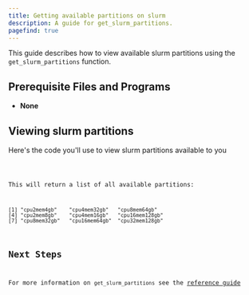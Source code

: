 ```yaml
---
title: Getting available partitions on slurm
description: A guide for get_slurm_partitions.
pagefind: true
---
```




This guide describes how to view available slurm partitions using the `get_slurm_partitions` function.

## Prerequisite Files and Programs

- **None**

## Viewing slurm partitions

Here's the code you'll use to view slurm partitions available to you


<Code title="view_partitions.R" lang="r" code={view_partitions}/>

This will return a list of all available partitions:
```
[1] "cpu2mem4gb"    "cpu4mem32gb"   "cpu8mem64gb"  
[4] "cpu2mem8gb"    "cpu4mem16gb"   "cpu16mem128gb"
[7] "cpu8mem32gb"   "cpu16mem64gb"  "cpu32mem128gb"
```

## Next Steps
For more information on `get_slurm_partitions` see the [reference guide](/reference/get_slurm_partitions_reference)